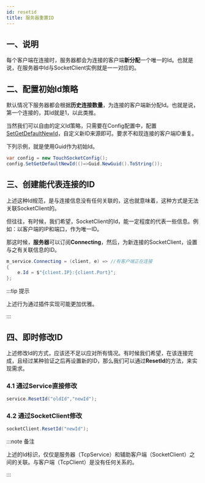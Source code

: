 ```yaml
---
id: resetid
title: 服务器重置ID
---
```


## 一、说明

每个客户端在连接时，服务器都会为连接的客户端**新分配**一个唯一的Id。也就是说，在服务器中Id与SocketClient实例就是一一对应的。

## 二、配置初始Id策略

默认情况下服务器都会根据**历史连接数量**，为连接的客户端新分配Id。也就是说，第一个连接的，其Id就是1，以此类推。

当然我们可以自由的定义Id策略，只需要在Config配置中，配置[SetGetDefaultNewId](../docs/createtcpservice.mdx#setgetdefaultnewid)，自定义新ID来源即可。要求不和现连接的客户端ID重复。

下列示例，就是使用Guid作为初始Id。

```csharp
var config = new TouchSocketConfig();
config.SetGetDefaultNewId(()=>Guid.NewGuid().ToString());
```

## 三、创建能代表连接的ID

上述这种Id规范，是与连接信息没有任何关联的，这也就意味着，这种方式是无法关联SocketClient的。

但往往，有时候，我们希望，SocketClient的Id，能一定程度的代表一些信息。例如：以客户端的IP和端口，作为唯一ID。

那这时候，**服务器**可以订阅**Connecting**，然后，为新连接的SocketClient，设置与之有关联信息的ID。

```csharp
m_service.Connecting = (client, e) => //有客户端正在连接
{
    e.Id = $"{client.IP}:{client.Port}";
};
```

:::tip 提示

上述行为通过插件实现可能更加优雅。

::: 

## 四、即时修改ID

上述修改Id的方式，应该还不足以应对所有情况。有时候我们希望，在该连接完成，且经过某种验证之后再设置新的ID，那么我们可以通过**ResetId**的方法，来实现需求。

### 4.1 通过Service直接修改

```csharp
service.ResetId("oldId","newId");
```

### 4.2 通过SocketClient修改
```csharp
socketClient.ResetId("newId");
```

:::note 备注

上述的Id标识，仅仅是服务器（TcpService）和辅助客户端（SocketClient）之间的关联。与客户端（TcpClient）是没有任何关系的。

:::  